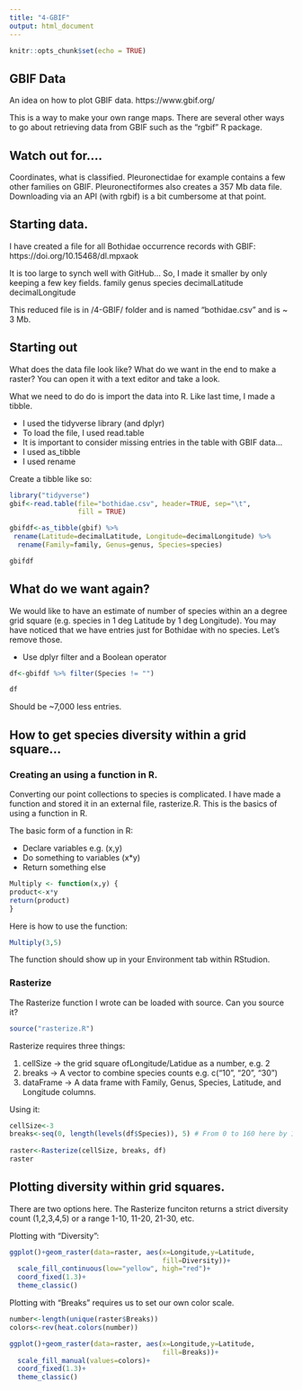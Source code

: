 ```yaml
---
title: "4-GBIF"
output: html_document
---
```


```r
knitr::opts_chunk$set(echo = TRUE)
```
## GBIF Data
An idea on how to plot GBIF data.
https://www.gbif.org/

This is a way to make your own range maps. There are several other ways to go about retrieving data from GBIF such as the "rgbif" R package.

## Watch out for....
Coordinates, what is classified. Pleuronectidae for example contains a few other families on GBIF. Pleuronectiformes also creates a 357 Mb data file. Downloading via an API (with rgbif) is a bit cumbersome at that point.

## Starting data.
I have created a file for all Bothidae occurrence records with GBIF: https://doi.org/10.15468/dl.mpxaok

It is too large to synch well with GitHub... So, I made it smaller by only keeping a few key fields.
family	genus	species	decimalLatitude	decimalLongitude

This reduced file is in /4-GBIF/ folder and is named "bothidae.csv" and is ~ 3 Mb.

## Starting out
What does the data file look like? What do we want in the end to make a raster? You can open it with a text editor and take a look. 

What we need to do do is import the data into R. Like last time, I made a tibble.

* I used the tidyverse library (and dplyr)
* To load the file, I used read.table
* It is important to consider missing entries in the table with GBIF data...
* I used as_tibble
* I used rename

Create a tibble like so:

```r
library("tidyverse")
gbif<-read.table(file="bothidae.csv", header=TRUE, sep="\t",
                 fill = TRUE) 

gbifdf<-as_tibble(gbif) %>%
 rename(Latitude=decimalLatitude, Longitude=decimalLongitude) %>%
  rename(Family=family, Genus=genus, Species=species)

gbifdf
```

## What do we want again?
We would like to have an estimate of number of species within an a degree grid square (e.g. species in 1 deg Latitude by 1 deg Longitude). You may have noticed that we have entries just for Bothidae with no species. Let's remove those.

* Use dplyr filter and a Boolean operator
```r
df<-gbifdf %>% filter(Species != "")

df
```

Should be ~7,000 less entries.

## How to get species diversity within a grid square...

### Creating an using a function in R.
Converting our point collections to species is complicated. I have made a function and stored it in an external file, rasterize.R. This is the basics of using a function in R.

The basic form of a function in R:

* Declare variables e.g. (x,y)
* Do something to variables (x*y)
* Return something else

```r
Multiply <- function(x,y) {
product<-x*y
return(product)
}
```

Here is how to use the function:
```r
Multiply(3,5)
```

The function should show up in your Environment tab within RStudion.

### Rasterize
The Rasterize function I wrote can be loaded with source. Can you source it?
```r
source("rasterize.R")
```
Rasterize requires three things:

1. cellSize -> the grid square ofLongitude/Latidue as a number, e.g. 2
2. breaks -> A vector to combine species counts e.g. c("10", "20", "30")
3. dataFrame -> A data frame with Family, Genus, Species, Latitude, and Longitude columns.

Using it:
```r
cellSize<-3
breaks<-seq(0, length(levels(df$Species)), 5) # From 0 to 160 here by 10
                   
raster<-Rasterize(cellSize, breaks, df)
raster
```

## Plotting diversity within grid squares.

There are two options here. The Rasterize funciton returns a strict diversity count (1,2,3,4,5) or a range 1-10, 11-20, 21-30, etc.

Plotting with "Diversity":

```r
ggplot()+geom_raster(data=raster, aes(x=Longitude,y=Latitude, 
                                      fill=Diversity))+
  scale_fill_continuous(low="yellow", high="red")+
  coord_fixed(1.3)+
  theme_classic()
```

Plotting with "Breaks" requires us to set our own color scale. 

```r
number<-length(unique(raster$Breaks))
colors<-rev(heat.colors(number))

ggplot()+geom_raster(data=raster, aes(x=Longitude,y=Latitude, 
                                      fill=Breaks))+
  scale_fill_manual(values=colors)+
  coord_fixed(1.3)+
  theme_classic()
```

